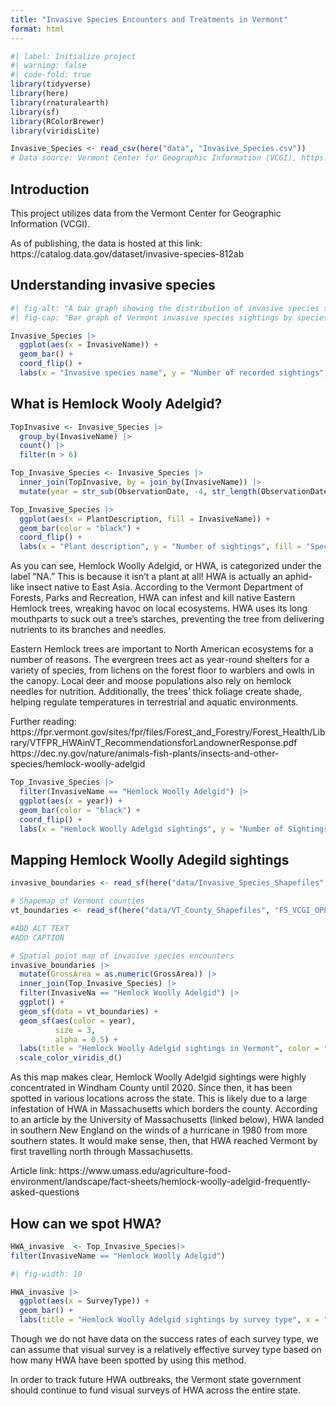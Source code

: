 ```yaml
---
title: "Invasive Species Encounters and Treatments in Vermont"
format: html
---
```


```r
#| label: Initialize project
#| warning: false
#| code-fold: true
library(tidyverse)
library(here)
library(rnaturalearth)
library(sf)
library(RColorBrewer)
library(viridisLite)
```

```r
Invasive_Species <- read_csv(here("data", "Invasive_Species.csv"))
# Data source: Vermont Center for Geographic Information (VCGI), https://catalog.data.gov/dataset/invasive-species-812ab
```

## Introduction

This project utilizes data from the Vermont Center for Geographic Information (VCGI). 

As of publishing, the data is hosted at this link:
https://catalog.data.gov/dataset/invasive-species-812ab 

## Understanding invasive species

```r
#| fig-alt: "A bar graph showing the distribution of invasive species sightings by species name in Vermont from 2007 to 2023. The number of Hemlock Woolly Adelgid sightings far exceeds the count for every other species."
#| fig-cap: "Bar graph of Vermont invasive species sightings by species name. Data source: Vermont Center for Geographic Information (VCGI), https://catalog.data.gov/dataset/invasive-species-812ab"

Invasive_Species |>
  ggplot(aes(x = InvasiveName)) +
  geom_bar() +
  coord_flip() +
  labs(x = "Invasive species name", y = "Number of recorded sightings", title = "Distribution of invasive species sightings in Vermont (2007-2023)")
```

## What is Hemlock Wooly Adelgid?

```r
TopInvasive <- Invasive_Species |>
  group_by(InvasiveName) |>
  count() |>
  filter(n > 6)

Top_Invasive_Species <- Invasive_Species |>
  inner_join(TopInvasive, by = join_by(InvasiveName)) |>
  mutate(year = str_sub(ObservationDate, -4, str_length(ObservationDate)))
```

```r
Top_Invasive_Species |>
  ggplot(aes(x = PlantDescription, fill = InvasiveName)) +
  geom_bar(color = "black") +
  coord_flip() +
  labs(x = "Plant description", y = "Number of sightings", fill = "Species")
```

As you can see, Hemlock Woolly Adelgid, or HWA, is categorized under the label "NA." This is because it isn't a plant at all! HWA is actually an aphid-like insect native to East Asia. According to the Vermont Department of Forests, Parks and Recreation, HWA can infest and kill native Eastern Hemlock trees, wreaking havoc on local ecosystems. HWA uses its long mouthparts to suck out a tree's starches, preventing the tree from delivering nutrients to its branches and needles.

Eastern Hemlock trees are important to North American ecosystems for a number of reasons. The evergreen trees act as year-round shelters for a variety of species, from lichens on the forest floor to warblers and owls in the canopy. Local deer and moose populations also rely on hemlock needles for nutrition. Additionally, the trees' thick foliage create shade, helping regulate temperatures in terrestrial and aquatic environments.

Further reading:
https://fpr.vermont.gov/sites/fpr/files/Forest_and_Forestry/Forest_Health/Library/VTFPR_HWAinVT_RecommendationsforLandownerResponse.pdf 
https://dec.ny.gov/nature/animals-fish-plants/insects-and-other-species/hemlock-woolly-adelgid 

```r
Top_Invasive_Species |>
  filter(InvasiveName == "Hemlock Woolly Adelgid") |>
  ggplot(aes(x = year)) +
  geom_bar(color = "black") +
  coord_flip() +
  labs(x = "Hemlock Woolly Adelgid sightings", y = "Number of Sightings", fill = "Species")
```

## Mapping Hemlock Woolly Adegild sightings

```r
invasive_boundaries <- read_sf(here("data/Invasive_Species_Shapefiles", "Invasive_Species.dbf"))
```

```r
# Shapemap of Vermont counties
vt_boundaries <- read_sf(here("data/VT_County_Shapefiles", "FS_VCGI_OPENDATA_Boundary_BNDHASH_poly_counties_SP_v1.dbf"))
```

```r
#ADD ALT TEXT
#ADD CAPTION

# Spatial point map of invasive species encounters
invasive_boundaries |>
  mutate(GrossArea = as.numeric(GrossArea)) |>
  inner_join(Top_Invasive_Species) |>
  filter(InvasiveNa == "Hemlock Woolly Adelgid") |>
  ggplot() +
  geom_sf(data = vt_boundaries) +
  geom_sf(aes(color = year),
          size = 3,
          alpha = 0.5) +
  labs(title = "Hemlock Woolly Adelgid sightings in Vermont", color = "Invasive species", y = "Latitude", x = "Longitude") +
  scale_color_viridis_d()
```
As this map makes clear, Hemlock Woolly Adelgid sightings were highly concentrated in Windham County until 2020. Since then, it has been spotted in various locations across the state. This is likely due to a large infestation of HWA in Massachusetts which borders the county. According to an article by the University of Massachusetts (linked below), HWA landed in southern New England on the winds of a hurricane in 1980 from more southern states. It would make sense, then, that HWA reached Vermont by first travelling north through Massachusetts.

Article link: https://www.umass.edu/agriculture-food-environment/landscape/fact-sheets/hemlock-woolly-adelgid-frequently-asked-questions

## How can we spot HWA?

```r
HWA_invasive  <- Top_Invasive_Species|>
filter(InvasiveName == "Hemlock Woolly Adelgid") 
```

```r
#| fig-width: 10

HWA_invasive |>
  ggplot(aes(x = SurveyType)) +
  geom_bar() +
  labs(title = "Hemlock Woolly Adelgid sightings by survey type", x = "Survey type", y = "Number of surveys")
```
Though we do not have data on the success rates of each survey type, we can assume that visual survey is a relatively effective survey type based on how many HWA have been spotted by using this method.

In order to track future HWA outbreaks, the Vermont state government should continue to fund visual surveys of HWA across the entire state.
